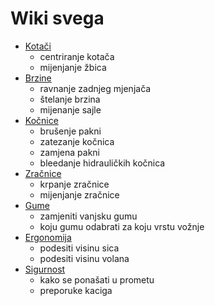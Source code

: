 # Wiki svega

- [Kotači](/kategorije/kotaci)
    - centriranje kotača
    - mijenjanje žbica
- [Brzine](/kategorije/brzine)
    - ravnanje zadnjeg mjenjača
    - štelanje brzina
    - mijenanje sajle
- [Kočnice](/kategorije/kocnice)
    - brušenje pakni
    - zatezanje kočnica
    - zamjena pakni
    - bleedanje hidrauličkih kočnica
- [Zračnice](/kategorije/zracnice)
    - krpanje zračnice
    - mijenjanje zračnice
- [Gume](/kategorije/gume)
    - zamjeniti vanjsku gumu
    - koju gumu odabrati za koju vrstu vožnje
- [Ergonomija](/kategorije/ergonomija)
    - podesiti visinu sica
    - podesiti visinu volana
- [Sigurnost](/kategorije/sigurnost)
    - kako se ponašati u prometu
    - preporuke kaciga